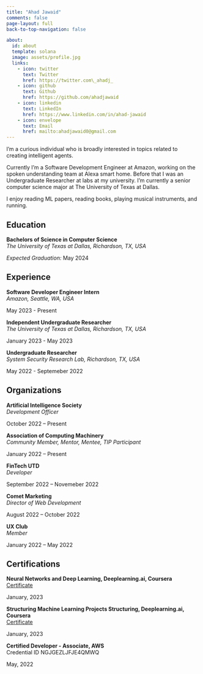 ```yaml
---
title: "Ahad Jawaid"
comments: false
page-layout: full
back-to-top-navigation: false

about:
  id: about
  template: solana
  image: assets/profile.jpg
  links:
    - icon: twitter
      text: Twitter
      href: https://twitter.com\_ahadj_
    - icon: github
      text: Github
      href: https://github.com/ahadjawaid
    - icon: linkedin
      text: LinkedIn
      href: https://www.linkedin.com/in/ahad-jawaid
    - icon: envelope
      text: Email
      href: mailto:ahadjawaid0@gmail.com
---
```


:::{#about}
I’m a curious individual who is broadly interested in topics related to creating intelligent agents.

Currently I'm a Software Development Engineer at Amazon, working on the spoken understanding team at Alexa smart home. Before that I was an Undergraduate Researcher at labs at my university. I'm currently a senior computer science major at The University of Texas at Dallas.

I enjoy reading ML papers, reading books, playing musical instruments, and running.
:::

::::{.panel-tabset}


# Education

::: {.d-flex .justify-content-between}
::: {}
**Bachelors of Science in Computer Science**  
*The University of Texas at Dallas, Richardson, TX, USA*
:::
::: {.text-end}
*Expected Graduation:* May 2024
:::
:::

::::

::::{.panel-tabset}


# Experience

::: {.d-flex .justify-content-between}
::: {}
**Software Developer Engineer Intern**  
*Amazon, Seattle, WA, USA*
:::
::: {.text-end}
May 2023 - Present
:::
:::

::: {.d-flex .justify-content-between}
::: {}
**Independent Undergraduate Researcher**  
*The University of Texas at Dallas, Richardson, TX, USA*
:::
::: {.text-end}
January 2023 - May 2023
:::
:::

::: {.d-flex .justify-content-between}
::: {}
**Undergraduate Researcher**  
*System Security Research Lab, Richardson, TX, USA*
:::
::: {.text-end}
May 2022 - Septemeber 2022
:::
:::

::::

::::{.panel-tabset}


# Organizations

::: {.d-flex .justify-content-between}
::: {}
**Artificial Intelligence Society**  
*Development Officer*
:::
::: {.text-end}
October 2022 – Present
:::
:::

::: {.d-flex .justify-content-between}
::: {}
**Association of Computing Machinery**  
*Community Member, Mentor, Mentee, TIP Participant*
:::
::: {.text-end}
January 2022 – Present
:::
:::

::: {.d-flex .justify-content-between}
::: {}
**FinTech UTD**  
*Developer*
:::
::: {.text-end}
September 2022 – Novemeber 2022
:::
:::

::: {.d-flex .justify-content-between}
::: {}
**Comet Marketing**  
*Director of Web Development*
:::
::: {.text-end}
August 2022 – October 2022
:::
:::

::: {.d-flex .justify-content-between}
::: {}
**UX Club**  
*Member*
:::
::: {.text-end}
January 2022 – May 2022
:::
:::


::::

::::{.panel-tabset}


# Certifications

::: {.d-flex .justify-content-between}
::: {}
**Neural Networks and Deep Learning, Deeplearning.ai, Coursera**  
[Certificate](https://www.coursera.org/account/accomplishments/certificate/Q4TBKHQRZ7YZ)
:::
::: {.text-end}
January, 2023
:::
:::

::: {.d-flex .justify-content-between}
::: {}
**Structuring Machine Learning Projects Structuring, Deeplearning.ai, Coursera**  
[Certificate](https://www.coursera.org/account/accomplishments/certificate/6QRKKHEGM3QH)
:::
::: {.text-end}
January, 2023
:::
:::

::: {.d-flex .justify-content-between}
::: {}
**Certified Developer - Associate, AWS**  
Credential ID NGJGEZLJFJE4QMWQ
:::
::: {.text-end}
May, 2022
:::
:::


::::